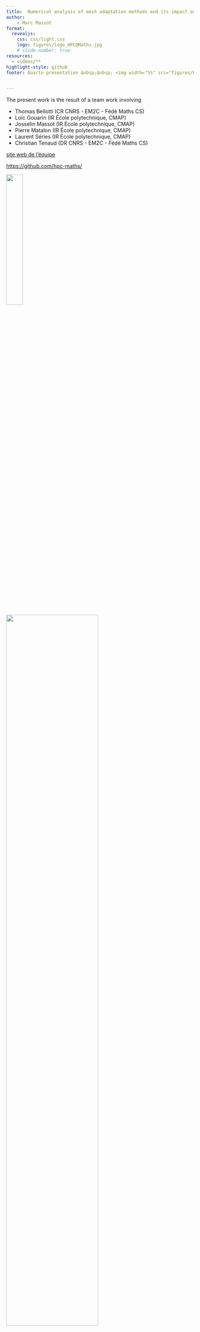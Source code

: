 ```yaml
---
title:  Numerical analysis of mesh adaptation methods and its impact on the simulation of PDEs
author:
    - Marc Massot
format:
  revealjs:
    css: css/light.css
    logo: figures/logo_HPC@Maths.jpg
    # slide-number: true
resources:
  - videos/**
highlight-style: github
footer: Quarto presentation &nbsp;&nbsp; <img width="5%" src="figures/by-sa.png"/> &nbsp;&nbsp; 10 July 2025


---
```


```{=html}
<link href="https://cdn.jsdelivr.net/npm/bootstrap@5.3.0/dist/css/bootstrap.min.css" rel="stylesheet">
<script src="https://cdn.jsdelivr.net/npm/bootstrap@5.3.0/dist/js/bootstrap.bundle.min.js"></script>
```

::::{.center-page-vertically}
::: {.row}

:::: {.col-8}

The present work is the result of a team work involving

- Thomas Bellotti (CR CNRS  - EM2C - Fédé Maths CS)
- Loïc Gouarin (IR École polytechnique, CMAP)
- Josselin Massot (IR École polytechnique, CMAP)
- Pierre Matalon (IR École polytechnique, CMAP)
- Laurent Séries (IR École polytechnique, CMAP)
- Christian Tenaud (DR CNRS  - EM2C - Fédé Maths CS)


:::{.text-center .mb-4}
[site web de l'équipe](https://initiative-hpc-maths.gitlab.labos.polytechnique.fr/site/)

[https://github.com/hpc-maths/](https://github.com/hpc-maths/)
:::
![](figures/logo_HPC@Maths.jpg){width=30%}
::::

:::: {.col .text-center .align-self-center}
:::{.my-4}
![](figures/logo_polytechnique.png){width=70%}
:::
::::

:::
::::


# Context

---

##  Burgers equation - small hat problem

$$
\partial_t u + \partial_x \left ( f(u) \right ) = 0, \quad t \geq 0, \quad x \in \mathbb{R}, \qquad f(u) = \dfrac{u^2}{2},
$$


::: {.row .mb-4}

:::: {.col-7 .mt-4}

Consider the Cauchy problem with initial cond.

$$
u^0(x)=\left\{%
             \begin{array}{cc}
             \hfill 0,    & x \in ]- \infty,-1]\cup [1, + \infty[,\\
                    x+1,  & x \in ]-1,0],        \hfill           \\
                    1-x,  & x \in[0,1[.          \hfill           \\
             \end{array}
       \right.
$$


::: {.incremental}
- Shock formation at time $T^* = 1$
- Leading to irreversible solution
- RH condition governs shock dynamics
:::

::::

:::: {.col}
![](figures/chapeau.jpg)
::::
:::

---

##  Burgers equation - small hat problem

$$
\partial_t u + \partial_x \left ( f(u) \right ) = 0, \quad t \geq 0, \quad x \in \mathbb{R}, \qquad f(u) = \dfrac{u^2}{2},
$$


::: {.row .mb-4}

:::: {.col-7 .mt-4}
Consider the Cauchy problem with initial cond.

$$
u^0(x)=\left\{%
             \begin{array}{cc}
             \hfill 0,    & x \in ]- \infty,-1]\cup [1, + \infty[,\\
                    x+1,  & x \in ]-1,0],        \hfill           \\
                    1-x,  & x \in[0,1[.          \hfill           \\
             \end{array}
       \right.
$$

- Shock formation at time $T^* = 1$
- Leading to irreversible solution
- RH condition governs shock dynamics

::::

:::: {.col}
![](figures/chapeau_bis.jpg)
::::
:::

---

##  Burgers equation - small hat problem

$$
\partial_t u + \partial_x \left ( f(u) \right ) = 0, \quad t \geq 0, \quad x \in \mathbb{R}, \qquad f(u) = \dfrac{u^2}{2},
$$


::: {.row .mb-4}

:::: {.col-7 .mt-4}
Consider the Cauchy problem with initial cond.

$$
u^0(x)=\left\{%
             \begin{array}{cc}
             \hfill 0,    & x \in ]- \infty,-1]\cup [1, + \infty[,\\
                    x+1,  & x \in ]-1,0],        \hfill           \\
                    1-x,  & x \in[0,1[.          \hfill           \\
             \end{array}
       \right.
$$

::: {.incremental}

- Shock location $\varphi(t)=\sqrt{2(1+t)}-1$
- Propagation speed shock $\sigma(t)={1}/{\sqrt{2(1+t)}}$
- Shock amplitude $[u]=\sqrt{{2}/{(1+t)}}$

:::

::::

:::: {.col}
![](figures/chapeau_bis.jpg)
::::
:::


:::{.notes}
The key issue is to get a analytical solution of the problem involving both reversible and irreversible dynamics. Notebook MAP412 pour intégration Godunov et convergence https://jupyter_map412.gitlab.labos.polytechnique.fr/jb_2024_2025/content/chapter/11_edp_03/burgers.html
:::


---

##  Adaptive Multiresolution

::: {.row}

:::: {.col-7}

- Minimum level $\underline{\ell}$ and maximum level $\bar{\ell}$.
- Cells:
$$
C_{\ell, k}:=\prod_{\alpha=1}^d\left[2^{-\ell} k_\alpha, 2^{-\ell}\left(k_\alpha+1\right)\right]
$$
- Finest step: $\Delta x=2^{-\bar{\ell}}$.
- Level-wise step: $\Delta x_{\ell}:=2^{-\ell}=2^{\Delta \ell} \Delta x$.
::::

:::: {.col}
![](figures/levels_mod.png)
::::
:::


:::{.notes}
Just introducing the notations and the notion of level difference with Delta l
:::

---

## Wavelets

Decomposition of the solution on a wavelet basis [Daubechies, '88], [Mallat, '89] to measure its local regularity.
"Practical" approach by [Harten, '95], [Cohen et al., '03].

::: {.row .mt-4}

:::: {.col-6}

**Projection operator**

**Prediction operator** at order $2 \gamma+1$

$$
{\hat f}_{\ell+1,2 k}={f}_{\ell, k}+\sum_{\sigma=1}^\gamma \psi_\sigma\left({f}_{\ell, k+\sigma}-{f}_{\ell, k-\sigma}\right)
$$

::::: {style="text-align: left"}
![](figures/prediction.jpg)
:::::
::::
:::: {.col-6 .fragment}

Details are **regularity indicator**
$$
{\mathrm{d}}_{\ell, {k}}:={f}_{\ell, {k}}-{\hat{f}}_{\ell, {k}}
$$


Let $f \in W^{\nu, \infty}$ (neigh. of $C_{\ell, k}$ ), then
$$
\left|{\mathrm{d}}_{\ell, k}\right| \lesssim 2^{-\ell \min (\nu, 2 \gamma+1)}|f|_{W^{\min (\nu, 2 \gamma+1), \infty}}
$$

::::
:::
::: {.text-center .mt-4 .fragment}

**Fast wavelet transform:**

means at the finest level can be recast as means at the coarsest level + details
$$
\begin{array}{rlr}
{f}_{\overline{\ell}}
& \Longleftrightarrow & \left({f}_{\underline{\ell}}, {{d}}_{\underline{\ell} +1}, \ldots, {d}_{\bar{\ell}}\right)\\
\end{array}
$$

:::

---

## Mesh coarsening (static)

Local regularity of the solution allows to select areas to coarsen

$$
{{f}}_{\bar{\ell}} \rightarrow \left({f}_{\underline{\ell}}, {\mathbf{d}}_{\underline{\ell}+1}, \ldots, {\mathbf{d}}_{\bar{\ell}}\right)  \rightarrow \left({f}_{\underline{\ell}}, {\tilde{\mathbf{d}}}_{\underline{\ell}+1}, \ldots, \tilde{{\mathbf{d}}}_{\bar{\ell}}\right) \rightarrow  {\tilde{{f}}}_{\bar{\ell}}
$$
$$
 \tilde{{\mathrm{d}}}_{\ell, k}=
 \begin{cases}0, & \text { if } \left|{\mathbf{d}}_{\ell, k}\right| \leq \epsilon_{\ell}=2^{-d \Delta \ell} \epsilon, \quad \rightarrow \quad\left\|{\mathbf{f}}_{\bar{\ell}}-\tilde{{\mathbf{f}}}_{\bar{\ell}}\right\|_{\ell^p} \lesssim \epsilon \\
{\mathrm{d}}_{\ell, k}, & \text { otherwise}
\end{cases}
$$

Set a small (below $\epsilon_{\ell}$) detail to zero $\equiv$  erase the cell $C_{\ell, k}$ from the structure

---

## Examples

::::{.row}

:::::{.col}
:::{.callout-tip title="Equation" icon=false}
$$
f(x) = exp(-50x^2) \; \text{for} \; x\in[-1, 1]
$$
:::
::::

:::::{.col}

<table>
    <tr>
        <td>min level</td>
        <td>1</td>
    </tr>
    <tr>
        <td>max level</td>
        <td>12</td>
    </tr>
    <tr>
        <td>&#949;</td>
        <td>10<sup>-3</sup></td>
    </tr>
    <tr>
        <td>compression rate</td>
        <td>96.29%</td>
    </tr>
    <tr>
        <td>error</td>
        <td>0.00078</td>
    </tr>
</table>
::::

:::::

![](figures/compression_exp.png){fig-align=center}

## Examples

::::{.row}

:::::{.col}
:::{.callout-tip title="Equation" icon=false}
$$
f(x) = \left\{
    \begin{array}{l}
    1 - |2x| \; \text{if} \; -0.5 < x < 0.5,\\
    0 \; \text{elsewhere}
    \end{array}
    \right.
$$
:::
::::

:::::{.col}

<table>
    <tr>
        <td>min level</td>
        <td>1</td>
    </tr>
    <tr>
        <td>max level</td>
        <td>12</td>
    </tr>
    <tr>
        <td>&#949;</td>
        <td>10<sup>-3</sup></td>
    </tr>
    <tr>
        <td>compression rate</td>
        <td>98.49%</td>
    </tr>
    <tr>
        <td>error</td>
        <td>0</td>
    </tr>
</table>
::::

:::::

![](figures/compression_abs.png){fig-align=center}

## Examples

::::{.row}

:::::{.col}
:::{.callout-tip title="Equation" icon=false}
$$
f(x) = 1 - \sqrt{\left| sin \left( \frac{\pi}{2} x \right) \right|} \; \text{for} \; x\in[-1, 1]
$$
:::
::::

:::::{.col}

<table>
    <tr>
        <td>min level</td>
        <td>1</td>
    </tr>
    <tr>
        <td>max level</td>
        <td>12</td>
    </tr>
    <tr>
        <td>&#949;</td>
        <td>10<sup>-3</sup></td>
    </tr>
    <tr>
        <td>compression rate</td>
        <td>96.29%</td>
    </tr>
    <tr>
        <td>error</td>
        <td>0.00053</td>
    </tr>
</table>
::::

:::::

![](figures/compression_sqrt.png){fig-align=center}

## Examples

::::{.row}

:::::{.col}
:::{.callout-tip title="Equation" icon=false}
$$
f(x) = \tanh(50 |x|) - 1 \; \text{for} \; x\in[-1, 1]
$$
:::
::::

:::::{.col}

<table>
    <tr>
        <td>min level</td>
        <td>1</td>
    </tr>
    <tr>
        <td>max level</td>
        <td>12</td>
    </tr>
    <tr>
        <td>&#949;</td>
        <td>10<sup>-3</sup></td>
    </tr>
    <tr>
        <td>compression rate</td>
        <td>97.46%</td>
    </tr>
    <tr>
        <td>error</td>
        <td>0.002</td>
    </tr>
</table>
::::

:::::

![](figures/compression_tanh.png){fig-align=center}

---

## Time evolution of PDEs

- Finite volumes with global time step $\Delta t = \Lambda(\Delta x)$
- Use dynamic mesh refinement


Mesh updated using “old” information at time $t$ to accommodate the one at time
$t + \Delta t$


- Propagation of information :  add security cells
- Formation of singularities : (regularity index: $\nu =0$, $\mu = \min(\nu,2\gamma +1)$) refine if
$$
\left|{\mathbf{d}}_{\ell, k}\right| \geq \epsilon_{\ell}\,2^{d+\mu}
$$

::: {.text-center}
![](figures/viscous_burgers.jpg){width=50%}
:::


---

## Finite volumes / conservation / order



:::{.mb-3}
Flux evaluation at interfaces between levels
:::
![](figures/reconstruction_only_leaves.jpg)



:::: {.fragment}

:::{.my-3}
Using the prediction operator allows to evaluate fluxes at the same level
:::

![](figures/reconstruction.jpg)

::::

:::{.callout-note .mt-3 icon=false title="Finite volume method"}
We use a Godunov flux for the small hat problem
:::



---

:::{.text-center}
<div>
<video data-autoplay width="80%" src="videos/burgers/MRA_upwind_without_portion-min_1-max_12-eps_0.01-reg_0.mp4" />
</div>
:::

:::{.text-center .mt-0}
$\epsilon = 1e-2$, $\underline{\ell} = 2$, $\bar{\ell} = 12$
:::

# Numerical Analysis and Modified Equations

## Linear scalar transport equation

In this work, we are concerned with the numerical solution of the Cauchy problem associated with the linear scalar conservation law

$$
\partial_t u(t, x)+V \partial_x u(t, x)=0, \quad(t, x) \in \mathbb{R}^{+} \times \mathbb{R}
$$

where $V$ is the transport velocity, taken $V>0$ without loss of generality.
we consider 1 d problems. The extension to $2\mathrm{~d}$ / $3\mathrm{~d}$ problems is straightforward and usually done by tensorization [Bellotti2022] and yields analogous conclusions.

The discrete volumes are
$$
C_{\ell, k}:=\left[2^{-\ell} k, 2^{-\ell}(k+1)\right], \quad k \in \{ 0,2^{\ell}-1 \},
$$
for any $\ell \in \{ \underline{\ell}, \bar{\ell} \}$. The measure of each cell at level $\ell$ is $\Delta x_{\ell}:=2^{-\ell}$ and we shall indicate $\Delta x:=\Delta x_{\bar{\ell}}$. The cell centers are $x_{\ell, k}:=$ $2^{-\ell}(k+1 / 2)$. Finally, we shall indicate $\Delta \ell:=\bar{\ell}-\ell$, hence $\Delta x_{\ell}=2^{\Delta \ell} \Delta x$.


## Finite Volume scheme

Finite Volume scheme at the finest level of resolution $\bar{\ell}$ for any cell of indices $\bar{k} \in \{ 0,2^{\bar{\ell}}-1 \}$. Explicit schemes read:

$$
\mathrm{v}_{\bar{\ell}, \bar{k}}^{n+1}=\mathrm{v}_{\bar{\ell}, \bar{k}}^n-\frac{\Delta t}{\Delta x}\left(\Phi\left(\mathrm{v}_{\bar{\ell}, \bar{k}+1 / 2}^n\right)-\Phi\left(\mathrm{v}_{\bar{\ell}, \bar{k}-1 / 2}^n\right)\right)
$$

where we utilize the same linear numerical flux for the left and the right flux (conservativity)
$$
\Phi\left(\mathbf{v}_{\bar{\ell}, \bar{k}-1 / 2}\right):=V \sum_{\alpha=\underline{\alpha}}^{\bar{\alpha}} \phi_\alpha \mathbf{v}_{\bar{\ell}, \bar{k}+\alpha}, \quad \Phi\left(\mathbf{v}_{\bar{\ell}, \bar{k}+1 / 2}\right):=V \sum_{\alpha=\underline{\alpha}}^{\bar{\alpha}} \phi_\alpha v_{\bar{\ell}, \bar{k}+1+\alpha}
$$

## Modified equations

[Carpentier et al 97] or Cauchy-Kowalewski procedure [Harten et al 87]

$$
\partial_t u\left(t^n, x_{\bar{\ell}, \bar{k}}\right)+V \partial_x u\left(t^n, x_{\bar{\ell}, \bar{k}}\right)=\sum_{h=2}^{+\infty} \Delta x^{h-1} \sigma_h \partial_x^h u\left(t^n, x_{\bar{\ell}, \bar{k}}\right)
$$

::: {.incremental}
- Upwind scheme
$$
\partial_t u+V \partial_x u=\frac{\Delta x V}{2}(1-\lambda V) \partial_{x x} u+O\left(\Delta x^2\right)
$$
- Lax-Wendroff scheme
$$
\partial_t u+V \partial_x u=-\frac{\Delta x^2 V}{6}\left(1-\lambda^2 V^2\right) \partial_x^3 u+O\left(\Delta x^3\right)
$$
- OSMP-3 scheme
$$
\partial_t u+V \partial_x u=\frac{\Delta x^3 V}{24}\left(-\lambda^3 V^2+2 \lambda^2 V^2+\lambda V-2\right) \partial_x^4 u+O\left(\Delta x^4\right)
$$
:::

## How to include MRA I


We introduce the reconstruction operator $\hat{s}$ instead of $s$ on the cells $\left(\bar{\ell}, 2^{\Delta \ell} k+\delta\right)$ for any $\delta \in \mathbb{Z}$ at the finest level

- $\hat{s}=s$ : exact local flux reconstruction [Cohen et al. 2003].
- $\hat{s}=0$ but $s>0$, direct evaluation or naive evaluation [Hovhannisyan et al 2010].


:::: {.fragment}

$$
\mathbf{w}_{\bar{\ell}, \bar{k}}^{n+1}=\mathbf{w}_{\bar{\ell}, \bar{k}}^n-\frac{\Delta t}{\Delta x}\left(\Phi\left(\hat{\hat{\mathbf{w}}}_{\bar{\ell}, \bar{k}+1 / 2}^n\right)-\Phi\left(\hat{\hat{\mathbf{w}}}_{\bar{\ell}, \bar{k}-1 / 2}^n\right)\right)
$$
$$
\Phi\left(\hat{\hat{\mathbf{w}}}_{\bar{\ell}, \bar{k}-1 / 2}\right):=V \sum_{\alpha=\underline{\alpha}}^{\bar{\alpha}} \phi_\alpha \hat{\hat{\mathbf{w}}}_{\bar{\ell}, \bar{k}+\alpha}
$$

::::

## How to include MRA II

Let now $(\ell, k) \in S\left(\tilde{\Lambda}^{n+1}\right)$, taking the projection yields the multiresolution scheme

$$
\mathbf{w}_{\ell, k}^{n+1}=\mathbf{w}_{\ell, k}^n-\frac{\Delta t}{\Delta x_{\ell}}\left(\Phi\left(\hat{\hat{\mathbf{w}}}_{\bar{\ell}, 2^{\Delta \ell}(k+1)+1 / 2}^n\right)-\Phi\left(\hat{\hat{\mathbf{w}}}_{\bar{\ell}, 2^{\Delta \ell} k-1 / 2}^n\right)\right)
$$

$$
\Phi\left(\hat{\hat{\mathbf{w}}}_{\bar{\ell}, 2^{\Delta \ell} k-1 / 2}\right):=V \sum_{\alpha=\underline{\alpha}}^{\bar{\alpha}} \phi_\alpha \hat{\hat{\mathbf{w}}}_{\bar{\ell}, 2^{\Delta \ell} k+\alpha}
$$

:::{.my-4}
Some information is loss because of the averaging procedure: two different schemes we can consider for the computation of the modified equations.
:::

:::{.callout-important icon=false title="Theorem"}
The local truncation error of the reference Finite Volume scheme and the one of the adaptive Finite Volume scheme are the same up to order $2\hat{s}+1$ included.
:::


## Modified equations including MRA


This result establishes at which order the modified equations of the reference scheme are perturbed by the introduction of the adaptive scheme. However, it does not characterize the terms in the modified equations above order $2\hat{s}+1$ in $\Delta x$ (symbolic computations).


::: {.incremental}
- Upwind scheme
$$
\begin{array}{lr}
\partial_t u+V \partial_x u=\frac{\Delta x V}{2}\left(2^{\Delta \ell}-\lambda V\right) \partial_{x x} u+O\left(\Delta x^2\right), & \text { for } \hat{s}=0 \\
\partial_t u+V \partial_x u=\frac{\Delta x V}{2}(1-\lambda V) \partial_{x x} u-\frac{\Delta x^2 V}{6}\left(1-\lambda^2 V^2\right) \partial_x^3 u+& \\
\ \ \ \ \ \ \ \ \ \ \frac{\Delta x^3 V}{24}\left(-3 \Delta \ell 2^{2 \Delta \ell}+2^{2 \Delta \ell}-\lambda^3 V^3\right) \partial_x^4 u+O\left(\Delta x^4\right), & \text { for } \hat{s}=1
\end{array}
$$
- Lax-Wendroff scheme
$$
\begin{array}{lr}
\partial_t u+V \partial_x u=\frac{\Delta x \lambda V^2}{2}\left(2^{\Delta \ell}-1\right) \partial_{x x} u+O\left(\Delta x^2\right), &  \text { for } \hat{s}=0 \\
\partial_t u+V \partial_x u=-\frac{\Delta x^2 V}{6}\left(1-\lambda^2 V^2\right) \partial_x^3 u+&\\
\ \ \ \ \ \ \ \ \ \ \frac{\Delta x^3 \lambda V^2}{24}\left(-3 \Delta \ell 2^{2 \Delta \ell}+2^{2 \Delta \ell}-\lambda^2 V^2\right) \partial_x^4 u+O\left(\Delta x^4\right), & \text { for }  \hat{s}=1
\end{array}
$$

:::

## Theoretical results on the global error

:::{.callout-important icon=false title="Theorem 2"}
Assume that

- The reference scheme satisfies the restricted stability condition $\|E\| \leq 1$
- The Harten-like scheme satisfies the restricted stability condition $\left\|\bar{E}_{\Lambda}\right\| \leq 1$ for any $\Lambda$.

Then, for smooth solution, in the limit $\Delta x \rightarrow 0$ (i.e. $\bar{\ell} \rightarrow+\infty$ ) and for $\Delta \underline{\ell}=\bar{\ell}-\underline{\ell}$ kept fixed, we have the error estimate

$$
\left\|\mathbf{v}_{\bar{\ell}}^n-\mathbf{w}_{\bar{\ell}}^n\right\| \leq C_{t r} t^n \Delta x^{2 \hat{s}+1}+C_{m r} \frac{t^n}{\lambda \Delta x} \epsilon
$$

where $C_{t r}=C_{t r}\left(\bar{\ell}-\underline{\ell},\left(\phi_\alpha\right)_\alpha, \lambda, \hat{s}, V\right)$ and $C_{m r}=C_{m r}\left(\bar{\ell}-\underline{\ell},\left(\phi_\alpha\right)_\alpha, \lambda, \hat{s}, s, V\right)$.
$$
\left\|\mathbf{u}_{\bar{\ell}}^n-\mathbf{w}_{\bar{\ell}}^n\right\| \leq C_{r e f} t^n \Delta x^\theta+C_{t r} t^n \Delta x^{2 \hat{s}+1}+C_{m r} \frac{t^n}{\lambda \Delta x} \epsilon
$$
:::

:::{.notes}
Let us start by discussing the assumption that we have placed in the statement of Theorem 2:
- The restricted stability condition $\|E\| \leq 1$ could be replaced by a milder condition $\|E\| \leq 1+C \Delta t$ for some constant $C \geq 0$, see (69) in [7] and (A2) in [15]. This would not change the result. The technical assumption $\left\|\bar{E}_{\Lambda}\right\| \leq 1$ is harder to relax and also difficult to check in practice.
- The fact of considering smooth solutions comes from the fact that we want to apply the analysis of the modified equations to obtain the convergence rates, in the spirit of the Lax theorem [1]. For the same reason, we take $\Delta x \rightarrow 0$ (or $\bar{\ell} \rightarrow+\infty$ ).
- The distance between maximum and minimum level $\Delta \underline{\ell}=\bar{\ell}-\underline{\ell}$ has to be fixed, because otherwise the constant $C_{\text {tr }}$ potentially explodes and dominates $\Delta x^{2 \hat{s}+1}$ when $\Delta x \rightarrow 0$. This would prevent us from comparing orders. Moreover, this is also reasonable from the standpoint of actual computations, where we refine the mesh to achieve convergence (or nearly so) keeping the number of different available grid levels fixed. Still, we shall also perform numerical demonstration without fixing $\Delta \underline{\ell}=\bar{\ell}-\underline{\ell}$ to show that the modified equations that we have previously developed provide important information on the behavior of $\left\|\mathbf{v}_{\bar{\ell}}^n-\mathbf{w}_{\bar{\ell}}^n\right\|$.
:::

## Comments on theorem

::: {.incremental}
* The error estimate contains three contributions: the **discretization error** of the reference scheme, the **perturbation error** between the reference and the adaptive scheme, and the **thresholding error** coming from the multiresolution
* The constant $C_{\mathrm{tr}}$ generally grows exponentially with $\bar{\ell}-\underline{\ell}$, sometimes also involving linear terms, i.e. $\hat{s}=1$. We have the following cases:
    + $\theta<2 \hat{s}+1$. The error of the reference scheme dominates the perturbation introduced by the adaptive scheme $\left\|\mathbf{u}_{\bar{\ell}}^N-\mathbf{w}_{\bar{\ell}}^N\right\| \leq C_{\mathrm{ref}} T \Delta x^\theta+C_{\mathrm{mr}} \frac{T}{\lambda \Delta x} \epsilon$. A thresholding error of the same order as the reference error $\epsilon \sim \Delta x^{\theta+1}$.
    + $\theta=2 \hat{s}+1$.  The error of the reference scheme and the perturbation order are comparable (**first example!**) We have $\left\|\mathbf{u}_{\bar{\ell}}^N-\mathbf{w}_{\bar{\ell}}^N\right\| \leq\left(C_{\mathrm{ref}}+C_{\mathrm{tr}}\right) T \Delta x^\theta+C_{\mathrm{mr}} \frac{T}{\lambda \Delta x} \epsilon$.
    +  $\theta>2 \hat{s}+1$. The perturbation introduced by the adaptive scheme dominates the error of the reference scheme. Therefore, multiresolution introduces a large perturbation that yields a different convergence rate. We have $\left\|\mathbf{u}_{\bar{\ell}}^N-\mathbf{w}_{\bar{\ell}}^N\right\| \leq C_{\mathrm{tr}} T \Delta x^{2 \hat{s}+1}+C_{\mathrm{mr}} \frac{T}{\lambda \Delta x} \epsilon$, thus $\epsilon \sim \Delta x^{2 \hat{s}+2}$ (**AMR !**)
:::



:::{.notes}
Assume that for the choice of $\bar{\ell}-\underline{\ell}$ at hand, we have $C_{\mathrm{tr}} \sim C_{\mathrm{ref}}$, then w
:::


## How to compute fluxes at the finest level

:::{.text-center}
<video data-autoplay src="videos/portions/portion_0000_autocreated.mp4" />
:::

:::{.notes}
As we have seen, calculating the flux at the finest level is crucial to obtaining good error estimates. But how does this work in practice?

Let's take a simple example.
:::

## How to compute fluxes at the finest level

:::{.text-center}
<video data-autoplay src="videos/portions/portion_0001_unnamed.mp4" />
:::

:::{.notes}
Let's imagine that our finest level is 4 levels away from where we are.
:::

## How to compute fluxes at the finest level

:::{.text-center}
<video data-autoplay src="videos/portions/portion_0002_unnamed.mp4" />
:::

:::{.notes}
Now let's imagine that we want to calculate the flow using this small cell on the left.
We use an operator with s = 1, so we need 3 cells on the level below to calculate it. These 3 cells need 4 cells on the level below to be calculated. We can repeat the process indefinitely and we'll still need 4 cells on the bottom level.

We can determine the coefficients of our linear application to go from our level to any cell on a higher level. There's no need for an intermediate level.
:::

## How to compute fluxes at the finest level

:::{.text-center}
<video data-autoplay src="videos/portions/portion_0003_unnamed.mp4" />
:::

:::{.notes}
We can do the same for the right-hand cell.
We can see that the cells used are not exactly the same.

Now, if we wanted to reconstruct all the cells of the finest level, we'd only need these 5 cells, with different coefficients depending on the cell we're trying to reconstruct.
:::

# Burgers results
